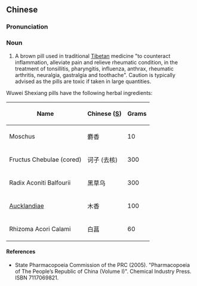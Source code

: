 ==Chinese==
{{zh-forms}}

===Pronunciation===
{{zh-pron
|m=wǔwèi shèxiāng wán
|cat=n
}}

===Noun===
{{zh-noun}}

# A brown pill used in traditional [[Tibetan]] medicine "to counteract inflammation, alleviate pain and relieve rheumatic condition, in the treatment of tonsillitis, pharyngitis, influenza, anthrax, rheumatic arthritis, neuralgia, gastralgia and toothache". Caution is typically advised as the pills are toxic if taken in large quantities.

Wuwei Shexiang pills have the following herbal ingredients:

{| class="wikitable sortable"
|-
!Name
!Chinese ([[Simplified Chinese|S]])
!Grams
|-
|Moschus
|麝香
| 10
|-
|Fructus Chebulae (cored)
|诃子 (去核)
| 300
|-
|Radix Aconiti Balfourii
|黑草乌
| 300
|-
| {{l|la|radix|Radix}} [[Aucklandia|Aucklandiae]]
|木香
| 100
|-
|Rhizoma Acori Calami
|白菖
| 60
|}

====References====
* State Pharmacopoeia Commission of the PRC (2005). "Pharmacopoeia of The People’s Republic of China (Volume I)". Chemical Industry Press. ISBN 7117069821.